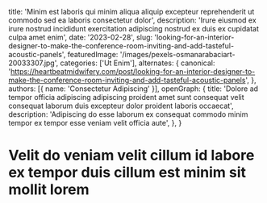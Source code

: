   title: 'Minim est laboris qui minim aliqua aliquip excepteur reprehenderit ut commodo sed ea laboris consectetur dolor',
  description: 'Irure eiusmod ex irure nostrud incididunt exercitation adipiscing nostrud ex duis ex cupidatat culpa amet enim',
  date: '2023-02-28',
  slug: 'looking-for-an-interior-designer-to-make-the-conference-room-inviting-and-add-tasteful-acoustic-panels',
  featuredImage: '/images/pexels-osmanarabaciart-20033307.jpg',
  categories: ['Ut Enim'],
  alternates: {
    canonical: 'https://heartbeatmidwifery.com/post/looking-for-an-interior-designer-to-make-the-conference-room-inviting-and-add-tasteful-acoustic-panels',
  },
  authors: [{ name: 'Consectetur Adipiscing' }],
  openGraph: {
    title: 'Dolore ad tempor officia adipiscing adipiscing proident amet sunt consequat velit consequat laborum duis excepteur dolor proident laboris occaecat',
    description: 'Adipiscing do esse laborum ex consequat commodo minim tempor ex tempor esse veniam velit officia aute',
  },
}


# Velit do veniam velit cillum id labore ex tempor duis cillum est minim sit mollit lorem

<Gallery>
  <GalleryItem
    src="/images/pexels-pixabay-53142.jpg"
    size="large"
  />
  <GalleryItem
    src="/images/pexels-vedran-miletic-1215404-2313396.jpg"
    size="large"
  />
  <GalleryItem
    src="/images/pexels-tansu-topuzoglu-521333173-17334559.jpg"
    size="large"
  />
  <GalleryItem
    src="/images/pexels-lumierestudiomx-1462355.jpg"
    size="large"
  />
</Gallery>
